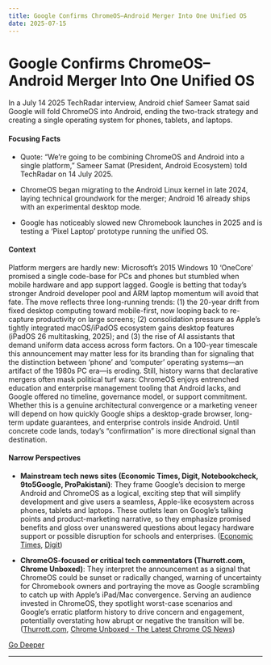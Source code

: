 ```yaml
---
title: Google Confirms ChromeOS–Android Merger Into One Unified OS
date: 2025-07-15
---
```


# Google Confirms ChromeOS–Android Merger Into One Unified OS

In a July 14 2025 TechRadar interview, Android chief Sameer Samat said Google will fold ChromeOS into Android, ending the two-track strategy and creating a single operating system for phones, tablets, and laptops.

#### Focusing Facts

- Quote: “We’re going to be combining ChromeOS and Android into a single platform,” Sameer Samat (President, Android Ecosystem) told TechRadar on 14 July 2025.

- ChromeOS began migrating to the Android Linux kernel in late 2024, laying technical groundwork for the merger; Android 16 already ships with an experimental desktop mode.

- Google has noticeably slowed new Chromebook launches in 2025 and is testing a ‘Pixel Laptop’ prototype running the unified OS.

#### Context

Platform mergers are hardly new: Microsoft’s 2015 Windows 10 ‘OneCore’ promised a single code-base for PCs and phones but stumbled when mobile hardware and app support lagged. Google is betting that today’s stronger Android developer pool and ARM laptop momentum will avoid that fate. The move reflects three long-running trends: (1) the 20-year drift from fixed desktop computing toward mobile-first, now looping back to re-capture productivity on large screens; (2) consolidation pressure as Apple’s tightly integrated macOS/iPadOS ecosystem gains desktop features (iPadOS 26 multitasking, 2025); and (3) the rise of AI assistants that demand uniform data access across form factors. On a 100-year timescale this announcement may matter less for its branding than for signaling that the distinction between ‘phone’ and ‘computer’ operating systems—an artifact of the 1980s PC era—is eroding. Still, history warns that declarative mergers often mask political turf wars: ChromeOS enjoys entrenched education and enterprise management tooling that Android lacks, and Google offered no timeline, governance model, or support commitment. Whether this is a genuine architectural convergence or a marketing veneer will depend on how quickly Google ships a desktop-grade browser, long-term update guarantees, and enterprise controls inside Android. Until concrete code lands, today’s “confirmation” is more directional signal than destination.

#### Narrow Perspectives

- **Mainstream tech news sites (Economic Times, Digit, Notebookcheck, 9to5Google, ProPakistani)**: They frame Google’s decision to merge Android and ChromeOS as a logical, exciting step that will simplify development and give users a seamless, Apple-like ecosystem across phones, tablets and laptops. These outlets lean on Google’s talking points and product-marketing narrative, so they emphasize promised benefits and gloss over unanswered questions about legacy hardware support or possible disruption for schools and enterprises. ([Economic Times](https://economictimes.indiatimes.com/news/new-updates/google-confirms-its-combining-chrome-os-and-android-into-a-single-unified-platform/articleshow/122448751.cms), [Digit](https://www.digit.in/news/general/google-confirms-to-merge-android-and-chromeos-in-future-heres-what-we-know.html))

- **ChromeOS-focused or critical tech commentators (Thurrott.com, Chrome Unboxed)**: They interpret the announcement as a signal that ChromeOS could be sunset or radically changed, warning of uncertainty for Chromebook owners and portraying the move as Google scrambling to catch up with Apple’s iPad/Mac convergence. Serving an audience invested in ChromeOS, they spotlight worst-case scenarios and Google’s erratic platform history to drive concern and engagement, potentially overstating how abrupt or negative the transition will be. ([Thurrott.com](https://www.thurrott.com/google/323304/google-finally-admits-its-combining-android-and-chromeos), [Chrome Unboxed - The Latest Chrome OS News](https://chromeunboxed.com/the-other-shoe-drops-google-exec-seemingly-confirms-chromeos-android-merger/))


[Go Deeper](https://www.perplexity.ai/search?q=Google+Confirms+ChromeOS%E2%80%93Android+Merger+Into+One+Unified+OS)

---

<a id='gw231123-ligo-announces-225-solar-mass-black-hole-born-from-record-merger'></a>
